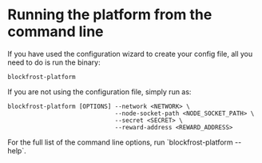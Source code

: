 
# Running the platform from the command line

If you have used the configuration wizard to create your config file, all you need to do is run the binary:

```console
blockfrost-platform
```

If you are not using the configuration file, simply run as:

```console
blockfrost-platform [OPTIONS] --network <NETWORK> \
                              --node-socket-path <NODE_SOCKET_PATH> \
                              --secret <SECRET> \
                              --reward-address <REWARD_ADDRESS>
```

<Callout>
  For the full list of the command line options, run `blockfrost-platform --help`.
</Callout>
